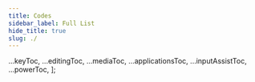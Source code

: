 ```yaml
---
title: Codes
sidebar_label: Full List
hide_title: true
slug: ./
---
```



  ...keyToc,
  ...editingToc,
  ...mediaToc,
  ...applicationsToc,
  ...inputAssistToc,
  ...powerToc,
];

<SpellingCaution />
<KeyboardConsumer />
<OsLegend />
<ToastyContainer />
<Key />
<Editing />
<Media />
<Applications />
<InputAssist />
<Power />
